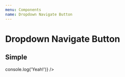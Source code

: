 ```yaml
---
menu: Components
name: Dropdown Navigate Button
---
```



# Dropdown Navigate Button

## Simple

<Playground>
    <DropdownNavigateButton 
        title="Without Action"
    />
    <DropdownNavigateButton 
        title="With Action"
        onClick={() => console.log('Yeah!')}
    />
</Playground>

